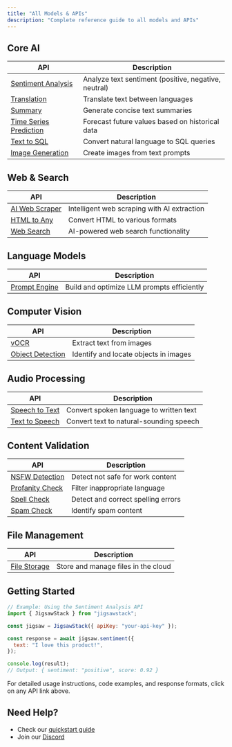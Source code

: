 ```yaml
---
title: "All Models & APIs"
description: "Complete reference guide to all models and APIs"
---
```


## Core AI

| API                                                         | Description                                          |
| ----------------------------------------------------------- | ---------------------------------------------------- |
| [Sentiment Analysis](/docs/api-reference/ai/sentiment)      | Analyze text sentiment (positive, negative, neutral) |
| [Translation](/docs/api-reference/ai/translate)             | Translate text between languages                     |
| [Summary](/docs/api-reference/ai/summary)                   | Generate concise text summaries                      |
| [Time Series Prediction](/docs/api-reference/ai/prediction) | Forecast future values based on historical data      |
| [Text to SQL](/docs/api-reference/ai/text-to-sql)           | Convert natural language to SQL queries              |
| [Image Generation](/docs/api-reference/ai/image-generation) | Create images from text prompts                      |

## Web & Search

| API                                                | Description                                 |
| -------------------------------------------------- | ------------------------------------------- |
| [AI Web Scraper](/docs/api-reference/ai/scrape)    | Intelligent web scraping with AI extraction |
| [HTML to Any](/docs/api-reference/web/html-to-any) | Convert HTML to various formats             |
| [Web Search](/docs/api-reference/web/ai-search)    | AI-powered web search functionality         |

## Language Models

| API                                                | Description                                |
| -------------------------------------------------- | ------------------------------------------ |
| [Prompt Engine](/docs/api-reference/prompt-engine) | Build and optimize LLM prompts efficiently |

## Computer Vision

| API                                                         | Description                           |
| ----------------------------------------------------------- | ------------------------------------- |
| [vOCR](/docs/api-reference/ai/vocr)                         | Extract text from images              |
| [Object Detection](/docs/api-reference/ai/object-detection) | Identify and locate objects in images |

## Audio Processing

| API                                                     | Description                             |
| ------------------------------------------------------- | --------------------------------------- |
| [Speech to Text](/docs/api-reference/ai/speech-to-text) | Convert spoken language to written text |
| [Text to Speech](/docs/api-reference/audio/tts/text-to-speech) | Convert text to natural-sounding speech |

## Content Validation

| API                                                       | Description                        |
| --------------------------------------------------------- | ---------------------------------- |
| [NSFW Detection](/docs/api-reference/validate/nsfw)       | Detect not safe for work content   |
| [Profanity Check](/docs/api-reference/validate/profanity) | Filter inappropriate language      |
| [Spell Check](/docs/api-reference/validate/spellcheck)    | Detect and correct spelling errors |
| [Spam Check](/docs/api-reference/ai/spam-check)           | Identify spam content              |

## File Management

| API                                            | Description                         |
| ---------------------------------------------- | ----------------------------------- |
| [File Storage](/docs/api-reference/store/file) | Store and manage files in the cloud |

## Getting Started

```javascript
// Example: Using the Sentiment Analysis API
import { JigsawStack } from "jigsawstack";

const jigsaw = JigsawStack({ apiKey: "your-api-key" });

const response = await jigsaw.sentiment({
  text: "I love this product!",
});

console.log(result);
// Output: { sentiment: "positive", score: 0.92 }
```

For detailed usage instructions, code examples, and response formats, click on any API link above.

## Need Help?

- Check our [quickstart guide](/docs/quick-start/node/introduction)
- Join our [Discord](https://jigsawstack.com/discord)
